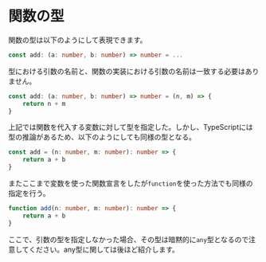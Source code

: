 # 関数の型

関数の型は以下のようにして表現できます。

```typescript
const add: (a: number, b: number) => number = ...
```

型における引数の名前と、関数の実装における引数の名前は一致する必要はありません。

```typescript
const add: (a: number, b: number) => number = (n, m) => {
    return n + m
}
```

上記では関数を代入する変数に対して型を指定した。しかし、TypeScriptには型の推論があるため、以下のようにしても同様の型となる。

```typescript
const add = (n: number, m: number): number => {
    return a + b
}
```

またここまで変数を使った関数宣言をしたが`function`を使った方法でも同様の指定を行う。

```typescript
function add(n: number, m: number): number => {
    return a + b
}
```

ここで、引数の型を指定しなかった場合、その型は暗黙的に`any`型となるので注意してください。any型に関しては後ほど紹介します。


